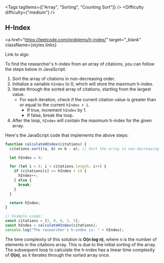 
<Tags tagItems={["Array", "Sorting", "Counting Sort"]} />
<Difficulty difficulty={"medium"} />
## H-Index

<a
  href="https://leetcode.com/problems/h-index/"
  target="_blank"
  className={styles.links}
>
  Link to algo
</a>

To find the researcher's h-index from an array of citations, you can follow the steps below in JavaScript:

1. Sort the array of citations in non-decreasing order.
2. Initialize a variable `hIndex` to 0, which will store the maximum h-index.
3. Iterate through the sorted array of citations, starting from the largest value.
   - For each iteration, check if the current citation value is greater than or equal to the current `hIndex + 1`.
     - If true, increment `hIndex` by 1.
     - If false, break the loop.
4. After the loop, `hIndex` will contain the maximum h-index for the given array.

Here's the JavaScript code that implements the above steps:

```javascript
function calculateHIndex(citations) {
  citations.sort((a, b) => b - a); // Sort the array in non-decreasing order

  let hIndex = 0;

  for (let i = 0; i < citations.length; i++) {
    if (citations[i] >= hIndex + 1) {
      hIndex++;
    } else {
      break;
    }
  }

  return hIndex;
}

// Example usage:
const citations = [3, 0, 6, 1, 5];
const hIndex = calculateHIndex(citations);
console.log("The researcher's h-index is: " + hIndex);
```

The time complexity of this solution is **O(n log n)**, where n is the number of elements in the citations array. This is due to the initial sorting of the array. The subsequent loop to calculate the h-index has a linear time complexity of **O(n)**, as it iterates through the sorted array once.
